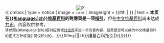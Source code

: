 {{ ombox
| type       = notice
| image      = [[File:Purple question mark.svg|30px|alt=|link=]]
| imageright = {{#if:{{{1<includeonly>|</includeonly>}}} | {{Ombox/Shortcut|{{{2|<noinclude>WP:SHORT</noinclude>}}}|{{{3|}}}|{{{4|}}}|{{{5|}}} }} }}
| text       = '''本页在[[:{{{1}}}:|{{#language:{{{1}}}|zh}}维基百科]]的對應頁是一项[[Wikipedia:方針與指引|指引]]'''，但在[[维基百科:关于中文维基百科|中文维基百科]]尚未达成[[Wikipedia:共识|共识]]，內容仅供参考。<br/><small>请参照{{#language:{{{1}}}|zh}}版对应页或[[{{NAMESPACE}} talk:{{PAGENAME}}|讨论页]]来进一步完善內容，就其是否可以成为中文维基百科的正式方针或指引提议和讨论。</small>
}}<includeonly>{{#ifeq:{{NAMESPACE}}|{{ns:4}}|{{{category|[[Category:{{#language:{{{1}}}|zh}}维基百科指引|{{{Sortkey|{{PAGENAME}}}}}]]}}}}}</includeonly><noinclude>{{documentation}}<!-- Add categories and interwikis to the /doc subpage, not here! --></noinclude>
